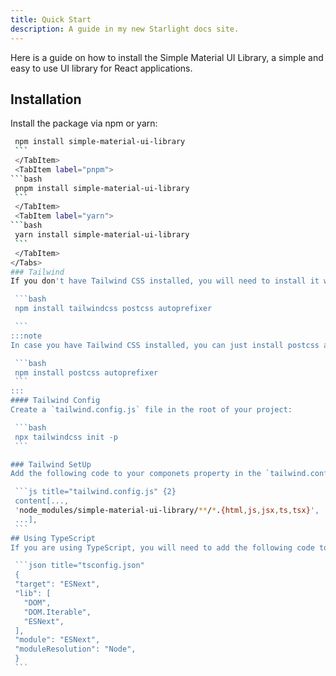 ```yaml
---
title: Quick Start
description: A guide in my new Starlight docs site.
---
```




Here is a guide on how to install the Simple Material UI Library, a simple and easy to use UI library for React applications.


## Installation
Install the package via npm or yarn:
<Tabs>
<TabItem label="npm">
   ```bash
    npm install simple-material-ui-library
    ```
    </TabItem>
    <TabItem label="pnpm">
   ```bash
    pnpm install simple-material-ui-library
    ```
    </TabItem>
    <TabItem label="yarn">
   ```bash
    yarn install simple-material-ui-library
    ```
    </TabItem>
</Tabs>
### Tailwind
If you don't have Tailwind CSS installed, you will need to install it with postcss and autoprefixer:

    ```bash
    npm install tailwindcss postcss autoprefixer

    ```
:::note 
In case you have Tailwind CSS installed, you can just install postcss and autoprefixer:

    ```bash
    npm install postcss autoprefixer
    ```
:::
#### Tailwind Config
Create a `tailwind.config.js` file in the root of your project:

    ```bash
    npx tailwindcss init -p
    ```

### Tailwind SetUp
Add the following code to your componets property in the `tailwind.config.js` file:

    ```js title="tailwind.config.js" {2}
    content[..., 
    'node_modules/simple-material-ui-library/**/*.{html,js,jsx,ts,tsx}',
    ...],
    ```
## Using TypeScript 
If you are using TypeScript, you will need to add the following code to your `tsconfig.json` file:

    ```json title="tsconfig.json" 
    {
    "target": "ESNext",
    "lib": [
      "DOM",
      "DOM.Iterable",
      "ESNext",
    ],
    "module": "ESNext",
    "moduleResolution": "Node",
    }
    ```
